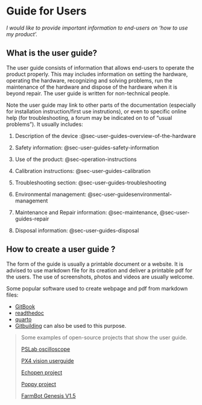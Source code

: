 # Guide for Users

*I would like to provide important information to end-users on 'how to use my product'.*

## **What is the user guide?**

The user guide consists of information that allows end-users to operate the product properly.
This may includes information on setting the hardware, operating the hardware, recognizing and solving problems, run the maintenance of the hardware and dispose of the hardware when it is beyond repair.
The user guide is written for non-technical people.

Note the user guide may link to other parts of the documentation (especially for installation instruction/first use instrutions), or even to specific online help (for troubleshooting, a forum may be indicated on to of "usual problems").
It usually includes:

1.  Description of the device :@sec-user-guides-overview-of-the-hardware

2.  Safety information: @sec-user-guides-safety-information

3.  Use of the product: @sec-operation-instructions

4.  Calibration instructions: @sec-user-guides-calibration

5.  Troubleshooting section: @sec-user-guides-troubleshooting

6.  Environmental management: @sec-user-guidesenvironmental-management

7.  Maintenance and Repair information: @sec-maintenance, @sec-user-guides-repair

8.  Disposal information: @sec-user-guides-disposal

## How to create a user guide ?

The form of the guide is usually a printable document or a website.
It is advised to use markdown file for its creation and deliver a printable pdf for the users.
The use of screenshots, photos and videos are usually welcome.

Some popular software used to create webpage and pdf from markdown files:

-   [GitBook](https://www.gitbook.com)
-   [readthedoc](https://about.readthedocs.com)
-   [quarto](https://quarto.org)
-   [Gitbuilding](https://gitbuilding.io) can also be used to this purpose.

> Some examples of open-source projects that show the user guide.
>
> [PSLab oscilloscope](https://docs.pslab.io/tutorials/oscilloscope.html#tutorials-oscilloscope--page-root)
>
> [PX4 vision userguide](https://docs.px4.io/master/en/#how-do-i-get-started)
>
> [Echopen project](https://echopen.gitbooks.io/echopen_prototyping/content/introduction/new_introduction.html)
>
> [Poppy project](https://docs.poppy-project.org/en/)
>
> [FarmBot Genesis V1.5](https://genesis.farm.bot/v1.5/Extras/troubleshooting)
